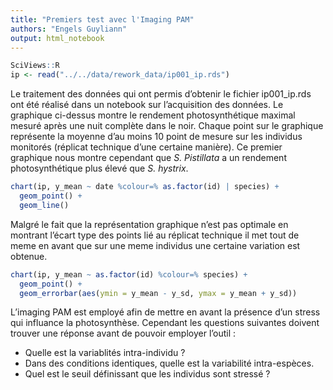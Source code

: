 ```yaml
---
title: "Premiers test avec l'Imaging PAM"
authors: "Engels Guyliann"
output: html_notebook
---
```


```r
SciViews::R
ip <- read("../../data/rework_data/ip001_ip.rds")
```

Le traitement des données qui ont permis d'obtenir le fichier ip001_ip.rds ont été réalisé dans un notebook sur l'acquisition des données. Le graphique ci-dessus montre le rendement photosynthétique maximal mesuré après une nuit complète dans le noir.
Chaque point sur le graphique représente la moyenne d'au moins 10 point de mesure sur les individus monitorés (réplicat technique d'une certaine manière).  Ce premier graphique nous montre cependant que *S. Pistillata* a un rendement photosynthétique plus élevé que *S. hystrix*.  

```r
chart(ip, y_mean ~ date %colour=% as.factor(id) | species) +
  geom_point() +
  geom_line()

```

Malgré le fait que la représentation graphique n'est pas optimale en montrant l'écart type des points lié au réplicat technique il met tout de meme en avant que sur une meme individus une certaine variation est obtenue. 

```r
chart(ip, y_mean ~ as.factor(id) %colour=% species) +
  geom_point() +
  geom_errorbar(aes(ymin = y_mean - y_sd, ymax = y_mean + y_sd))
```

L'imaging PAM est employé afin de mettre en avant la présence d'un stress qui influance la photosynthèse. Cependant les questions suivantes doivent trouver une réponse avant de pouvoir employer l'outil :

- Quelle est la variablités intra-individu ?
- Dans des conditions identiques, quelle est la variabilité intra-espèces.
- Quel est le seuil définissant que les individus sont stressé ? 




